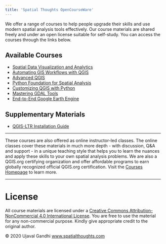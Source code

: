 ```yaml
---
title: 'Spatial Thoughts OpenCourseWare'
---
```


We offer a range of courses to help people upgrade their skills and use modern spatial analysis tools effectively. Our course materials are shared freely and under an open license suitable for self-study. You can access the courses through the links below.


## Available Courses
* [Spatial Data Visualization and Analytics](spatial-data-viz.html)
* [Automating GIS Workflows with QGIS](automating-gis-workflows.html)
* [Advanced QGIS](advanced-qgis.html)
* [Python Foundation for Spatial Analysis](python-foundation.html)
* [Customizing QGIS with Python](pyqgis-in-a-day.html)
* [Mastering GDAL Tools](gdal-tools.html)
* [End-to-End Google Earth Engine](end-to-end-gee.html)


## Supplementary Materials

* [QGIS-LTR Installation Guide](https://courses.spatialthoughts.com/install-qgis-ltr.html)

---

These courses are also offered as online instructor-led classes. The online classes cover these materials in much more depth - with discussion, Q&A and support - in a unique teaching style that helps you to learn the nuances and apply these skills to your own spatial analysis problems. We are also a QGIS.org certifying organization and offer affordable programs to earn globally recognized official QGIS.org certification. Visit the [Courses Homepage](https://spatialthoughts.com/courses/) to learn more.

---
# License
All course materials are licensed under a [Creative Commons Attribution-NonCommercial 4.0 International License](https://creativecommons.org/licenses/by-nc/4.0/). You are free to use the material for any non-commercial purpose. Kindly give appropriate credit to the original author.

&copy; 2020 Ujaval Gandhi [www.spatialthoughts.com](https://spatialthoughts.com)

